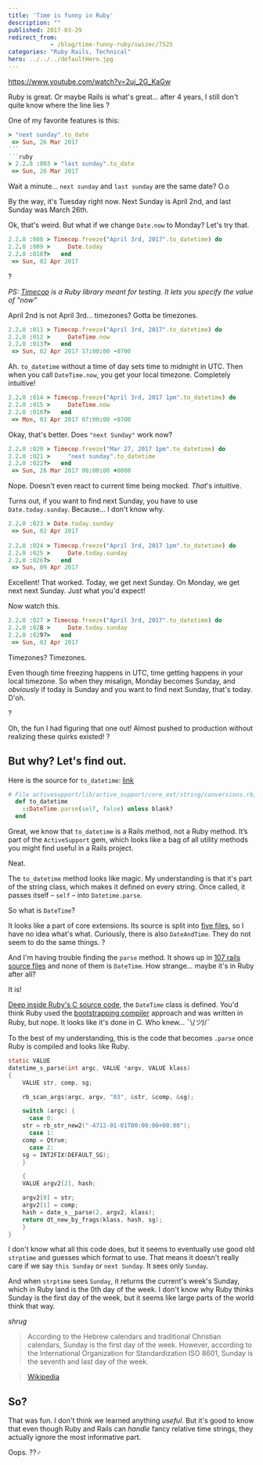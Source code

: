 ```yaml
---
title: 'Time is funny in Ruby'
description: ""
published: 2017-03-29
redirect_from: 
            - /blog/time-funny-ruby/swizec/7525
categories: "Ruby Rails, Technical"
hero: ../../../defaultHero.jpg
---
```

https://www.youtube.com/watch?v=2uj_2G_KaGw



Ruby is great. Or maybe Rails is what&#x27;s great… after 4 years, I still don&#x27;t quite know where the line lies ?



One of my favorite features is this:



````ruby
> "next sunday".to_date
 => Sun, 26 Mar 2017 
```
```ruby
> 2.2.0 :003 > "last sunday".to_date
 => Sun, 26 Mar 2017 
````



Wait a minute… `next sunday` and `last sunday` are the same date? O.o



By the way, it&#x27;s Tuesday right now. Next Sunday is April 2nd, and last Sunday was March 26th.



Ok, that&#x27;s weird. But what if we change `Date.now` to Monday? Let&#x27;s try that.



```ruby
2.2.0 :008 > Timecop.freeze("April 3rd, 2017".to_datetime) do
2.2.0 :009 >     Date.today
2.2.0 :010?>   end
 => Sun, 02 Apr 2017  
```



?



_PS: [Timecop](https://github.com/travisjeffery/timecop) is a Ruby library meant for testing. It lets you specify the value of &quot;now&quot;_



April 2nd is not April 3rd… timezones? Gotta be timezones.



```ruby
2.2.0 :011 > Timecop.freeze("April 3rd, 2017".to_datetime) do
2.2.0 :012 >     DateTime.now
2.2.0 :013?>   end
 => Sun, 02 Apr 2017 17:00:00 -0700
```



Ah. `to_datetime` without a time of day sets time to midnight in UTC. Then when you call `DateTime.now`, you get your local timezone. Completely intuitive!



```ruby
2.2.0 :014 > Timecop.freeze("April 3rd, 2017 1pm".to_datetime) do
2.2.0 :015 >     DateTime.now
2.2.0 :016?>   end
 => Mon, 03 Apr 2017 07:00:00 -0700  
```



Okay, that&#x27;s better. Does `"next Sunday"` work now?



```ruby
2.2.0 :020 > Timecop.freeze("Mar 27, 2017 1pm".to_datetime) do
2.2.0 :021 >     "next sunday".to_datetime
2.2.0 :022?>   end
 => Sun, 26 Mar 2017 00:00:00 +0000  
```



Nope. Doesn&#x27;t even react to current time being mocked. _That_&#x27;s intuitive.



Turns out, if you want to find next Sunday, you have to use `Date.today.sunday`. Because… I don&#x27;t know why.



```ruby
2.2.0 :023 > Date.today.sunday
 => Sun, 02 Apr 2017 
 
2.2.0 :024 > Timecop.freeze("April 3rd, 2017 1pm".to_datetime) do
2.2.0 :025 >     Date.today.sunday
2.2.0 :026?>   end
 => Sun, 09 Apr 2017 
```



Excellent! That worked. Today, we get next Sunday. On Monday, we get next next Sunday. Just what you&#x27;d expect!



Now watch this.



```ruby
2.2.0 :027 > Timecop.freeze("April 3rd, 2017".to_datetime) do
2.2.0 :028 >     Date.today.sunday
2.2.0 :029?>   end
 => Sun, 02 Apr 2017
```



Timezones? Timezones.



Even though time freezing happens in UTC, time getting happens in your local timezone. So when they misalign, Monday becomes Sunday, and _obviously_ if today is Sunday and you want to find next Sunday, that&#x27;s today. D&#x27;oh.



?



Oh, the fun I had figuring that one out! Almost pushed to production without realizing these quirks existed! ?



## But why? Let&#x27;s find out.



Here is the source for `to_datetime`: [link](http://apidock.com/rails/String/to%5C_datetime)



```ruby
# File activesupport/lib/active_support/core_ext/string/conversions.rb, line 53
  def to_datetime
    ::DateTime.parse(self, false) unless blank?
  end
```



Great, we know that `to_datetime` is a Rails method, not a Ruby method. It’s part of the `ActiveSupport` gem, which looks like a bag of all utility methods you might find useful in a Rails project.



Neat.



The `to_datetime` method looks like magic. My understanding is that it&#x27;s part of the string class, which makes it defined on every string. Once called, it passes itself – `self` – into `Datetime.parse`.



So what is `DateTime`?



It looks like a part of core extensions. Its source is split into [five files](https://github.com/rails/rails/tree/92703a9ea5d8b96f30e0b706b801c9185ef14f0e/activesupport/lib/active_support/core_ext/date_time), so I have no idea what&#x27;s what. Curiously, there is also `DateAndTime`. They do not seem to do the same things. ?



And I&#x27;m having trouble finding the `parse` method. It shows up in [107 rails source files](https://github.com/rails/rails/search?l=Ruby&amp;q=parse&amp;type=&amp;utf8=%E2%9C%93) and none of them is `DateTime`. How strange… maybe it&#x27;s in Ruby after all?



It is!



[Deep inside Ruby&#x27;s C source code](https://github.com/ruby/ruby/blob/d8bf1785316c55e3befac9db0981180bd1432b49/ext/date/date_core.c), the `DateTime` class is defined. You&#x27;d think Ruby used the [bootstrapping compiler](https://en.wikipedia.org/wiki/Bootstrapping%5C_(compilers)) approach and was written in Ruby, but nope. It looks like it&#x27;s done in C. Who knew… ¯\\_(ツ)_/¯



To the best of my understanding, this is the code that becomes `.parse` once Ruby is compiled and looks like Ruby.



```C
static VALUE
datetime_s_parse(int argc, VALUE *argv, VALUE klass)
{
    VALUE str, comp, sg;

    rb_scan_args(argc, argv, "03", &str, &comp, &sg);

    switch (argc) {
      case 0:
    str = rb_str_new2("-4712-01-01T00:00:00+00:00");
      case 1:
    comp = Qtrue;
      case 2:
    sg = INT2FIX(DEFAULT_SG);
    }

    {
    VALUE argv2[2], hash;

    argv2[0] = str;
    argv2[1] = comp;
    hash = date_s__parse(2, argv2, klass);
    return dt_new_by_frags(klass, hash, sg);
    }
}
```



I don&#x27;t know what all this code does, but it seems to eventually use good old `strptime` and guesses which format to use. That means it doesn&#x27;t really care if we say `this Sunday` or `next Sunday`. It sees only `Sunday`.



And when `strptime` sees `Sunday`, it returns the current&#x27;s week&#x27;s Sunday, which in Ruby land is the 0th day of the week. I don&#x27;t know why Ruby thinks Sunday is the first day of the week, but it seems like large parts of the world think that way.



_shrug_



> According to the Hebrew calendars and traditional Christian calendars, Sunday is the first day of the week. However, according to the International Organization for Standardization ISO 8601, Sunday is the seventh and last day of the week.



> [Wikipedia](https://en.wikipedia.org/wiki/Sunday)



## So?



That was fun. I don&#x27;t think we learned anything _useful_. But it&#x27;s good to know that even though Ruby and Rails can _handle_ fancy relative time strings, they actually ignore the most informative part.



Oops. ??‍♂️